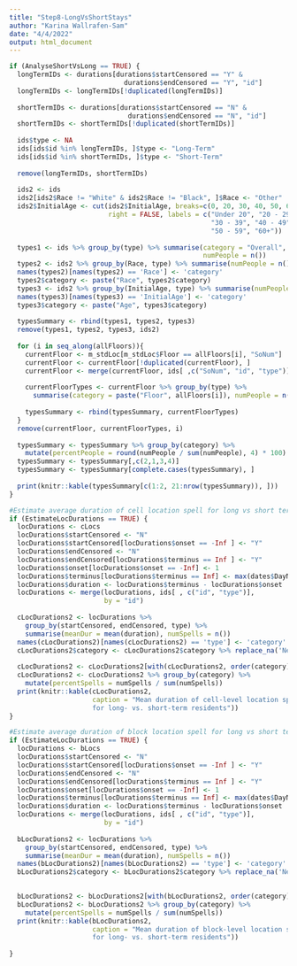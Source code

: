 ```yaml
---
title: "Step8-LongVsShortStays"
author: "Karina Wallrafen-Sam"
date: "4/4/2022"
output: html_document
---
```


```r
if (AnalyseShortVsLong == TRUE) {
  longTermIDs <- durations[durations$startCensored == "Y" & 
                             durations$endCensored == "Y", "id"]
  longTermIDs <- longTermIDs[!duplicated(longTermIDs)]
  
  shortTermIDs <- durations[durations$startCensored == "N" & 
                              durations$endCensored == "N", "id"]
  shortTermIDs <- shortTermIDs[!duplicated(shortTermIDs)]
  
  ids$type <- NA
  ids[ids$id %in% longTermIDs, ]$type <- "Long-Term"
  ids[ids$id %in% shortTermIDs, ]$type <- "Short-Term"
  
  remove(longTermIDs, shortTermIDs)
  
  ids2 <- ids
  ids2[ids2$Race != "White" & ids2$Race != "Black", ]$Race <- "Other"
  ids2$InitialAge <- cut(ids2$InitialAge, breaks=c(0, 20, 30, 40, 50, 60, 100), 
                         right = FALSE, labels = c("Under 20", "20 - 29", 
                                                   "30 - 39", "40 - 49", 
                                                   "50 - 59", "60+"))
  
  types1 <- ids %>% group_by(type) %>% summarise(category = "Overall", 
                                                 numPeople = n())
  types2 <- ids2 %>% group_by(Race, type) %>% summarise(numPeople = n())
  names(types2)[names(types2) == 'Race'] <- 'category'
  types2$category <- paste("Race", types2$category)
  types3 <- ids2 %>% group_by(InitialAge, type) %>% summarise(numPeople = n())
  names(types3)[names(types3) == 'InitialAge'] <- 'category'
  types3$category <- paste("Age", types3$category)
  
  typesSummary <- rbind(types1, types2, types3)
  remove(types1, types2, types3, ids2)
  
  for (i in seq_along(allFloors)){
    currentFloor <- m_stdLoc[m_stdLoc$Floor == allFloors[i], "SoNum"]
    currentFloor <- currentFloor[!duplicated(currentFloor), ]
    currentFloor <- merge(currentFloor, ids[ ,c("SoNum", "id", "type")], by = "SoNum")
    
    currentFloorTypes <- currentFloor %>% group_by(type) %>% 
      summarise(category = paste("Floor", allFloors[i]), numPeople = n())
    
    typesSummary <- rbind(typesSummary, currentFloorTypes)
  }
  remove(currentFloor, currentFloorTypes, i)
  
  typesSummary <- typesSummary %>% group_by(category) %>%
    mutate(percentPeople = round(numPeople / sum(numPeople), 4) * 100) 
  typesSummary <- typesSummary[,c(2,1,3,4)]
  typesSummary <- typesSummary[complete.cases(typesSummary), ]
  
  print(knitr::kable(typesSummary[c(1:2, 21:nrow(typesSummary)), ]))
}

#Estimate average duration of cell location spell for long vs short term
if (EstimateLocDurations == TRUE) {
  locDurations <- cLocs
  locDurations$startCensored <- "N"
  locDurations$startCensored[locDurations$onset == -Inf ] <- "Y"
  locDurations$endCensored <- "N"
  locDurations$endCensored[locDurations$terminus == Inf ] <- "Y"
  locDurations$onset[locDurations$onset == -Inf] <- 1
  locDurations$terminus[locDurations$terminus == Inf] <- max(dates$DayNum) + 1
  locDurations$duration <- locDurations$terminus - locDurations$onset
  locDurations <- merge(locDurations, ids[ , c("id", "type")], 
                        by = "id")
  
  cLocDurations2 <- locDurations %>% 
    group_by(startCensored, endCensored, type) %>% 
    summarise(meanDur = mean(duration), numSpells = n())
  names(cLocDurations2)[names(cLocDurations2) == 'type'] <- 'category'
  cLocDurations2$category <- cLocDurations2$category %>% replace_na('Neither')
  
  cLocDurations2 <- cLocDurations2[with(cLocDurations2, order(category)), ]
  cLocDurations2 <- cLocDurations2 %>% group_by(category) %>%
    mutate(percentSpells = numSpells / sum(numSpells)) 
  print(knitr::kable(cLocDurations2, 
                     caption = "Mean duration of cell-level location spells 
                     for long- vs. short-term residents"))
}

#Estimate average duration of block location spell for long vs short term
if (EstimateLocDurations == TRUE) {
  locDurations <- bLocs
  locDurations$startCensored <- "N"
  locDurations$startCensored[locDurations$onset == -Inf ] <- "Y"
  locDurations$endCensored <- "N"
  locDurations$endCensored[locDurations$terminus == Inf ] <- "Y"
  locDurations$onset[locDurations$onset == -Inf] <- 1
  locDurations$terminus[locDurations$terminus == Inf] <- max(dates$DayNum) + 1
  locDurations$duration <- locDurations$terminus - locDurations$onset
  locDurations <- merge(locDurations, ids[ , c("id", "type")], 
                        by = "id")
  
  bLocDurations2 <- locDurations %>% 
    group_by(startCensored, endCensored, type) %>% 
    summarise(meanDur = mean(duration), numSpells = n())
  names(bLocDurations2)[names(bLocDurations2) == 'type'] <- 'category'
  bLocDurations2$category <- bLocDurations2$category %>% replace_na('Neither')
  

  bLocDurations2 <- bLocDurations2[with(bLocDurations2, order(category)), ]
  bLocDurations2 <- bLocDurations2 %>% group_by(category) %>%
    mutate(percentSpells = numSpells / sum(numSpells)) 
  print(knitr::kable(bLocDurations2, 
                     caption = "Mean duration of block-level location spells 
                     for long- vs. short-term residents"))
  
}
```
